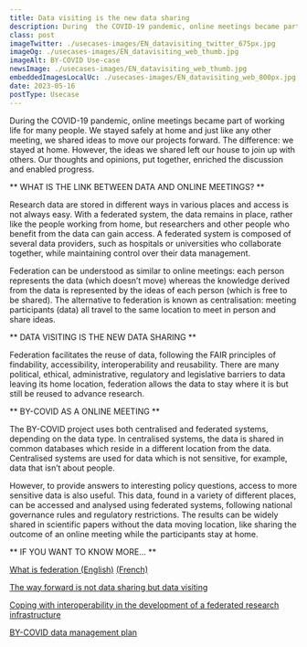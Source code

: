 ```yaml
---
title: Data visiting is the new data sharing
description: During  the COVID-19 pandemic, online meetings became part of working life for many people. We stayed safely at home and just like any other meeting, we shared ideas to move our projects forward.
class: post
imageTwitter: ./usecases-images/EN_datavisiting_twitter_675px.jpg
imageOg: ./usecases-images/EN_datavisiting_web_thumb.jpg
imageAlt: BY-COVID Use-case
newsImage: ./usecases-images/EN_datavisiting_web_thumb.jpg
embeddedImagesLocalUc: ./usecases-images/EN_datavisiting_web_800px.jpg
date: 2023-05-16
postType: Usecase
---
```


During  the COVID-19 pandemic, online meetings became part of working life for many people. We stayed safely at home and just like any other meeting, we shared ideas to move our projects forward. The difference: we stayed at home. However, the ideas we shared left our house to join up with others. Our thoughts and opinions, put together, enriched the discussion and enabled progress.

** WHAT IS THE LINK BETWEEN DATA AND ONLINE MEETINGS? **

Research data are stored in different ways in various places and access is not always easy. With a federated system, the data remains in place, rather like the people working from home, but researchers and other people who benefit from the data can gain access.  A federated system is composed of several data providers, such as hospitals or universities who collaborate together, while maintaining control over their data management. 

Federation can be understood as similar to online meetings: each person represents the data (which doesn’t move) whereas the knowledge derived from the data is represented by the ideas of each person (which is free to be shared). The alternative to federation is known as centralisation: meeting participants (data) all travel to the same location to meet in person and share ideas.

** DATA VISITING IS THE NEW DATA SHARING **

Federation facilitates the reuse of data, following the FAIR principles of findability, accessibility, interoperability and reusability. There are many political, ethical, administrative, regulatory and legislative barriers to data leaving its home location, federation allows the data to stay where it is but still be reused to advance research.

** BY-COVID AS A ONLINE MEETING **

The BY-COVID project uses both centralised and federated systems, depending on the data type. In centralised systems, the data is shared in common databases which reside in a different location from the data. Centralised systems are used for data which is not sensitive, for example, data that isn’t about people. 

However, to provide answers to interesting policy questions, access to more sensitive data is also useful. This data, found in a variety of different places, can be accessed and analysed using federated systems, following national governance rules and regulatory restrictions. The results can be widely shared in scientific papers without the data moving location, like sharing the outcome of an online meeting while the participants stay at home.


** IF YOU WANT TO KNOW MORE… **

[What is federation (English)](https://www.ibm.com/docs/en/db2/11.5?topic=federation-federated-systems) [(French)](https://www.ibm.com/docs/fr/db2/10.5?topic=SSEPGG_10.5.0/com.ibm.swg.im.iis.db.fed.overview.doc/topics/cfpint03.htm)

[The way forward is not data sharing but data visiting](https://registry.ern-euro-nmd.eu/the-way-forward-is-not-data-sharing-but-data-visiting/)

[Coping with interoperability in the development of a federated research infrastructure](https://archpublichealth.biomedcentral.com/articles/10.1186/s13690-021-00731-z)

[BY-COVID data management plan](https://zenodo.org/record/7476926#.Y_YW1HbMKUl)
